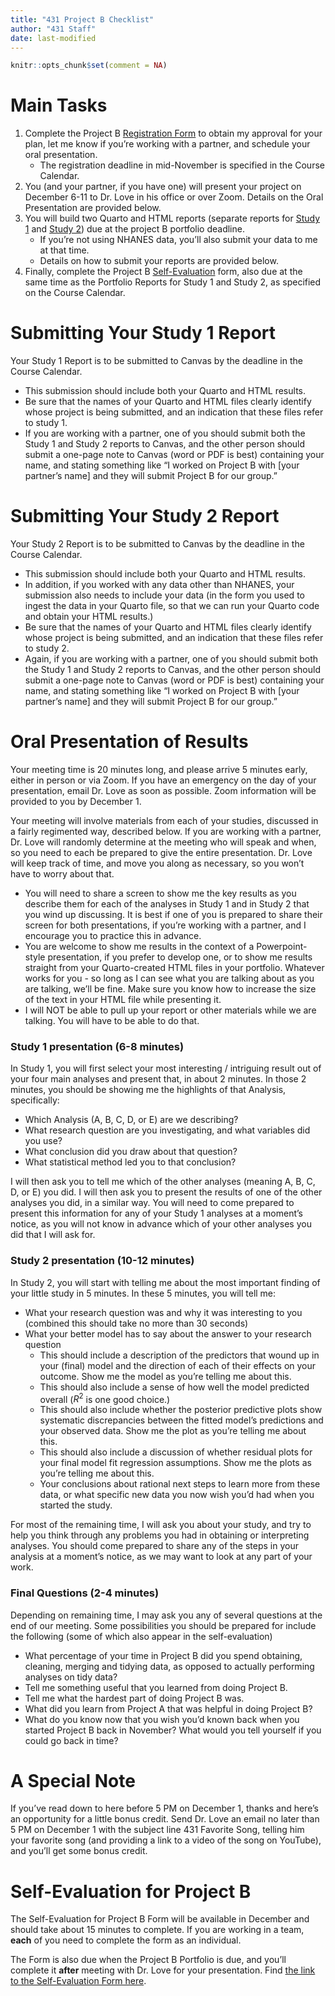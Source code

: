 ```yaml
---
title: "431 Project B Checklist"
author: "431 Staff"
date: last-modified
---
```


```r
knitr::opts_chunk$set(comment = NA)
```

# Main Tasks

1. Complete the Project B [Registration Form](register.qmd) to obtain my approval for your plan, let me know if you're working with a partner, and schedule your oral presentation.
    - The registration deadline in mid-November is specified in the Course Calendar.
2. You (and your partner, if you have one) will present your project on December 6-11 to Dr. Love in his office or over Zoom. Details on the Oral Presentation are provided below.
3. You will build two Quarto and HTML reports (separate reports for [Study 1](study1a.qmd) and [Study 2](study2a.qmd)) due at the project B portfolio deadline.
    - If you're not using NHANES data, you'll also submit your data to me at that time.
    - Details on how to submit your reports are provided below.
4. Finally, complete the Project B [Self-Evaluation](self_eval.qmd) form, also due at the same time as the Portfolio Reports for Study 1 and Study 2, as specified on the Course Calendar.


# Submitting Your Study 1 Report

Your Study 1 Report is to be submitted to Canvas by the deadline in the Course Calendar.

- This submission should include both your Quarto and HTML results.
- Be sure that the names of your Quarto and HTML files clearly identify whose project is being submitted, and an indication that these files refer to study 1.
- If you are working with a partner, one of you should submit both the Study 1 and Study 2 reports to Canvas, and the other person should submit a one-page note to Canvas (word or PDF is best) containing your name, and stating something like "I worked on Project B with [your partner's name] and they will submit Project B for our group."

# Submitting Your Study 2 Report

Your Study 2 Report is to be submitted to Canvas by the deadline in the Course Calendar.

- This submission should include both your Quarto and HTML results.
- In addition, if you worked with any data other than NHANES, your submission also needs to include your data (in the form you used to ingest the data in your Quarto file, so that we can run your Quarto code and obtain your HTML results.)
- Be sure that the names of your Quarto and HTML files clearly identify whose project is being submitted, and an indication that these files refer to study 2.
- Again, if you are working with a partner, one of you should submit both the Study 1 and Study 2 reports to Canvas, and the other person should submit a one-page note to Canvas (word or PDF is best) containing your name, and stating something like "I worked on Project B with [your partner's name] and they will submit Project B for our group."

# Oral Presentation of Results

Your meeting time is 20 minutes long, and please arrive 5 minutes early, either in person or via Zoom. If you have an emergency on the day of your presentation, email Dr. Love as soon as possible. Zoom information will be provided to you by December 1.

Your meeting will involve materials from each of your studies, discussed in a fairly regimented way, described below. If you are working with a partner, Dr. Love will randomly determine at the meeting who will speak and when, so you need to each be prepared to give the entire presentation. Dr. Love will keep track of time, and move you along as necessary, so you won't have to worry about that.

- You will need to share a screen to show me the key results as you describe them for each of the analyses in Study 1 and in Study 2 that you wind up discussing. It is best if one of you is prepared to share their screen for both presentations, if you're working with a partner, and I encourage you to practice this in advance.
- You are welcome to show me results in the context of a Powerpoint-style presentation, if you prefer to develop one, or to show me results straight from your Quarto-created HTML files in your portfolio. Whatever works for you - so long as I can see what you are talking about as you are talking, we'll be fine. Make sure you know how to increase the size of the text in your HTML file while presenting it.
- I will NOT be able to pull up your report or other materials while we are talking. You will have to be able to do that.

### Study 1 presentation (6-8 minutes)

In Study 1, you will first select your most interesting / intriguing result out of your four main analyses and present that, in about 2 minutes. In those 2 minutes, you should be showing me the highlights of that Analysis, specifically:

- Which Analysis (A, B, C, D, or E) are we describing?
- What research question are you investigating, and what variables did you use?
- What conclusion did you draw about that question?
- What statistical method led you to that conclusion?

I will then ask you to tell me which of the other analyses (meaning A, B, C, D, or E) you did. I will then ask you to present the results of one of the other analyses you did, in a similar way. You will need to come prepared to present this information for any of your Study 1 analyses at a moment's notice, as you will not know in advance which of your other analyses you did that I will ask for.

### Study 2 presentation (10-12 minutes)

In Study 2, you will start with telling me about the most important finding of your little study in 5 minutes. In these 5 minutes, you will tell me:

- What your research question was and why it was interesting to you (combined this should take no more than 30 seconds)
- What your better model has to say about the answer to your research question
    - This should include a description of the predictors that wound up in your (final) model and the direction of each of their effects on your outcome. Show me the model as you're telling me about this.
    - This should also include a sense of how well the model predicted overall ($R^2$ is one good choice.)
    - This should also include whether the posterior predictive plots show systematic discrepancies between the fitted model's predictions and your observed data. Show me the plot as you're telling me about this.
    - This should also include a discussion of whether residual plots for your final model fit regression assumptions. Show me the plots as you're telling me about this.
    - Your conclusions about rational next steps to learn more from these data, or what specific new data you now wish you'd had when you started the study.
    
For most of the remaining time, I will ask you about your study, and try to help you think through any problems you had in obtaining or interpreting analyses. You should come prepared to share any of the steps in your analysis at a moment's notice, as we may want to look at any part of your work.

### Final Questions (2-4 minutes)

Depending on remaining time, I may ask you any of several questions at the end of our meeting. Some possibilities you should be prepared for include the following (some of which also appear in the self-evaluation)

- What percentage of your time in Project B did you spend obtaining, cleaning, merging and tidying data, as opposed to actually performing analyses on tidy data?
- Tell me something useful that you learned from doing Project B.
- Tell me what the hardest part of doing Project B was.
- What did you learn from Project A that was helpful in doing Project B?
- What do you know now that you wish you'd known back when you started Project B back in November? What would you tell yourself if you could go back in time?

# A Special Note

If you've read down to here before 5 PM on December 1, thanks and here's an opportunity for a little bonus credit. Send Dr. Love an email no later than 5 PM on December 1 with the subject line 431 Favorite Song, telling him your favorite song (and providing a link to a video of the song on YouTube), and you'll get some bonus credit.

# Self-Evaluation for Project B

The Self-Evaluation for Project B Form will be available in December and should take about 15 minutes to complete. If you are working in a team, **each** of you need to complete the form as an individual. 

The Form is also due when the Project B Portfolio is due, and you'll complete it **after** meeting with Dr. Love for your presentation. Find [the link to the Self-Evaluation Form here](self_eval.qmd).

